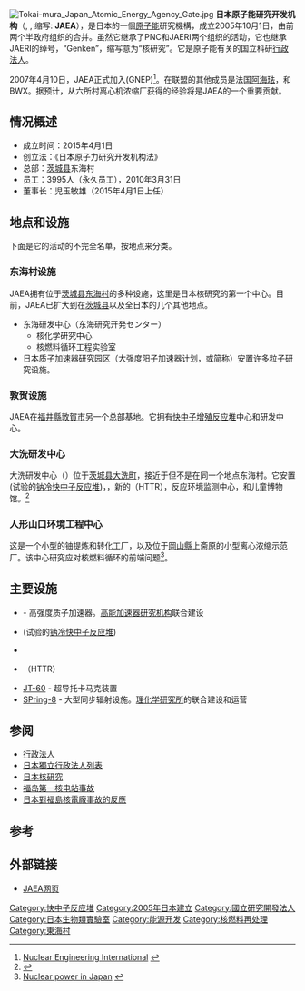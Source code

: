 [[File:Tokai-mura_Japan_Atomic_Energy_Agency_Gate.jpg|thumb]]
'''日本原子能研究开发机构'''（{{lang-en|Japan Atomic Energy Agency}}, {{lang-ja|日本原子力研究开発机构}}, 缩写: '''JAEA'''），是日本的一個[[原子能|原子能]]研究機構，成立2005年10月1日，由前两个半政府组织的合并。虽然它继承了PNC和JAERI两个组织的活动，它也继承JAERI的绰号，“Genken”{{lang|ja|原研}}，缩写意为“核研究”。它是原子能有关的国立科研[[行政法人|行政法人]]。

2007年4月10日，JAEA正式加入{{le|全球核能伙伴关系联盟|Global Nuclear Energy Partnership}}(GNEP)<ref>[http://www.neimagazine.com/story.asp?storyCode=2043547 Nuclear Engineering International<!-- Bot generated title -->] {{webarchive|url=https://web.archive.org/web/20110515185653/http://www.neimagazine.com/story.asp?storyCode=2043547 |date=2011-05-15 }}</ref>。在联盟的其他成员是法国[[阿海珐|阿海珐]]，{{le|华盛顿国际集团|Washington Group International}}和BWX。据预计，从六所村离心机浓缩厂获得的经验将是JAEA的一个重要贡献。

== 情况概述 ==

* 成立时间：2015年4月1日
* 创立法：《日本原子力研究开发机构法》
* 总部：[[茨城县|茨城县]]东海村
* 员工：3995人（永久员工），2010年3月31日
* 董事长：児玉敏雄（2015年4月1日上任）

== 地点和设施 ==
下面是它的活动的不完全名单，按地点来分类。

=== 东海村设施 ===

JAEA拥有位于[[茨城县|茨城县]][[東海村_(那珂郡)|东海村]]的多种设施，这里是日本核研究的第一个中心。目前，JAEA已扩大到在[[茨城县|茨城县]]以及全日本的几个其他地点。

* 东海研发中心（东海研究开発センター）
** 核化学研究中心
** 核燃料循环工程实验室
* 日本质子加速器研究园区（大强度阳子加速器计划，或简称{{le|J-PARC|J-PARC}}）安置许多粒子研究设施。

=== 敦贺设施 ===
JAEA在[[福井縣|福井縣]][[敦賀市|敦賀市]]另一个总部基地。它拥有[[快中子增殖反应堆|快中子增殖反应堆]]中心和研发中心。

=== 大洗研发中心 ===
大洗研发中心（{{Lang|ja|大洗研究开発センター}}）位于[[茨城县|茨城县]][[大洗町|大洗町]]，接近于但不是在同一个地点东海村。它安置{{le|Jōyō核反应堆|Jōyō (nuclear reactor)}}(试验的[[钠冷快中子反应堆|钠冷快中子反应堆]])，{{le|日本材料试验反应堆|Japan Materials Testing Reactor}}，新的{{le|高温实验核反应堆|HTTR}}（HTTR），反应环境监测中心，和儿童博物馆。<ref>{{cite news|title=日本再次发生核泄漏意外事故 多人遭受严重辐射_社会频道_东方头条|url=http://mini.eastday.com/a/n170609192807404.html?qid=360sousuo&vqid=5pel5pys5YaN5Y-R5Lil6YeN5qC45rOE5ryP5LqL5pWF|accessdate=2017-06-09|work=mini.eastday.com|agency=深圳新闻网|issue=2017-06-09 19:28:00|publisher=东方头条|date=2017-06-09|language=zh-hans|deadurl=yes|archiveurl=https://web.archive.org/web/20170609121225/http://mini.eastday.com/a/n170609192807404.html?qid=360sousuo&vqid=5pel5pys5YaN5Y-R5Lil6YeN5qC45rOE5ryP5LqL5pWF|archivedate=2017-06-09}}</ref>

=== 人形山口环境工程中心 ===
这是一个小型的铀提炼和转化工厂，以及位于[[岡山縣|岡山縣]]上斋原的小型离心浓缩示范厂。该中心研究应对核燃料循环的前端问题<ref>[http://www.uic.com.au/nip79.htm Nuclear power in Japan<!-- Bot generated title -->] {{webarchive|url=https://web.archive.org/web/20080303224931/http://www.uic.com.au/nip79.htm |date=2008-03-03 }}</ref>。

== 主要设施 ==
* {{le|J-PARC|J-PARC}} - 高强度质子加速器。[[高能加速器研究机构|高能加速器研究机构]]联合建设
* {{le|Jōyō核反应堆|Jōyō (nuclear reactor)}}(试验的[[钠冷快中子反应堆|钠冷快中子反应堆]])
* {{le|日本材料试验反应堆|Japan Materials Testing Reactor}}
* {{le|高温实验核反应堆|HTTR}}（HTTR）
* [[JT-60|JT-60]] - 超导托卡马克装置
* [[SPring-8|SPring-8]] - 大型同步辐射设施。[[理化学研究所|理化学研究所]]的联合建设和运营

== 参阅 ==
{{Commonscat|Japan Atomic Energy Agency}}
* [[行政法人|行政法人]]
* [[日本獨立行政法人列表|日本獨立行政法人列表]]
* [[日本核研究|日本核研究]]
* [[福岛第一核电站事故|福岛第一核电站事故]]
* [[日本對福島核電廠事故的反應|日本對福島核電廠事故的反應]]

== 参考 ==
{{reflist|2}}

== 外部链接 ==
* {{En}}[http://www.jaea.go.jp/english/index.shtml JAEA网页] {{Wayback|url=http://www.jaea.go.jp/english/index.shtml |date=20210227095449 }}
{{文部科學省}}
{{日本原子能產業}}
{{日本独立行政法人}}
{{Authority control}}
[[Category:快中子反应堆|Category:快中子反应堆]]
[[Category:2005年日本建立|Category:2005年日本建立]]
[[Category:國立研究開發法人|Category:國立研究開發法人]]
[[Category:日本生物類實驗室|Category:日本生物類實驗室]]
[[Category:能源开发|Category:能源开发]]
[[Category:核燃料再处理|Category:核燃料再处理]]
[[Category:東海村|Category:東海村]]